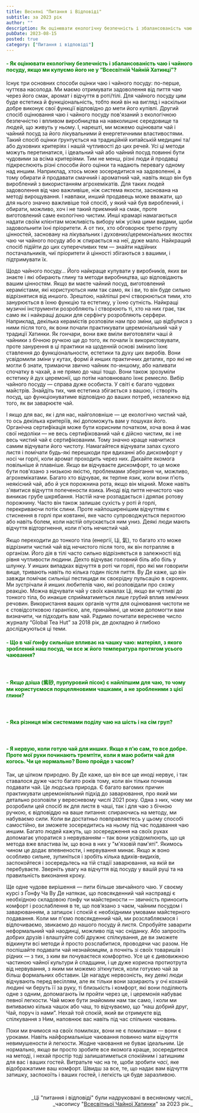 ```yaml
---
title: Весняні "Питання і Відповіді"
subtitle: за 2023 рік
author: ""
description: Як оцінювати екологічну безпечність і збалансованість чаю і чайного посуду, якщо ми купуємо його не у “Всесвітній Чайній Хатинці”?..
pubDate: 2023-08-15
posted: true
category: ["Питання і відповіді"]
---
```


<h4 style="text-wrap: unset; color: green;"> - Як оцінювати екологічну безпечність і збалансованість чаю і чайного посуду, якщо ми купуємо його не у “Всесвітній Чайній Хатинці”?</h4>

Існує три основних способи оцінки чаю і чайного посуду: по-перше, чуттєва насолода. Ми маємо отримувати задоволення від пиття чаю через його смак, аромат і відчуття в роті/тілі. Для чайного посуду цим буде естетика й функціональність, тобто який він на вигляд і наскільки добре виконує свої функції відповідно до мети його купівлі. Другий спосіб оцінювання чаю і чайного посуду пов'язаний з екологічною безпечністю і впливом виробництва на навколишнє середовище та людей, що живуть у ньому. І, нарешті, ми можемо оцінювати чай і чайний посуд за його лікувальними й енергетичними властивостями. Такий спосіб оцінки ґрунтується на традиційній китайській медицині та/або духовних критеріях і нашій чутливості до цих речей. Усі ці методи можуть перетинатися, і ідеальний чай або чайний посуд повинні бути чудовими за всіма критеріями. Тим не менш, різні люди й продавці підкреслюють різні способи його оцінки та надають перевагу одному над иншим. Наприклад, хтось може зосередитися на задоволенні, а тому обирати й продавати смачний і ароматний чай, навіть якщо він був вироблений з використанням агрохемікатів. Для таких людей задоволення від чаю важливіше, ніж система якости, заснована на методі вирощування. І навпаки, инший продавець може вважати, що для нього значно важливіше той спосіб, у який чай був вироблений, і обирати, можливо, хоч і не такий приємний на смак, проте виготовлений саме екологічно чистим. Инші крамарі намагаються надати своїм клієнтам можливість вибору між усіма цими видами, щоби задовольнити їхні пріоритети. А от тих, хто обговорює третю групу цінностей, засновану на лікувальних і духовних/церемоніальних якостях чаю чи чайного посуду або ж спирається на неї, дуже мало. Найкращий спосіб підійти до цих суперечливих тем — знайти надійних постачальників, чиї пріоритети й цінності збігаються з вашими, і підтримувати їх.

Щодо чайного посуду… Його найкраще купувати у виробників, яких ви знаєте і які обирають глину та методи виробництва, що відповідають вашим цінностям. Якщо ви маєте чайний посуд, виготовлений керамістами, які користуються ним так само, як і ви, то він буде сильно відрізнятися від иншого. Зрештою, найліпші речі створюються тими, хто занурюється в їхню функцію та естетику, у їхню сутність. Найкращі музичні інструменти розробляють і створюють ті, хто на них грає, так само як і найкращі дошки для серфінгу розробляють серфери. Наприклад, декілька керамістів розповіли нам про зміни, що відбулися з ними після того, як вони почали практикувати церемоніальний чай у традиції Хатинки. Як гончари, вони вже вміли виготовляти чаші й чайники з бічною ручкою ще до того, як почали їх використовувати, проте занурення в ці практики на щоденній основі змінило їхнє ставлення до функціональности, естетики та духу цих виробів. Вони усвідомили зміни у кутах, формі й инших практичних деталях, про які не могли б знати, тримаючи звично чайник по-иншому, або наливати спочатку в чахай, а не прямо до чаші тощо. Вони також зрозуміли естетику й дух церемонії, що потім наповнювало їхнє ремесло. Вибір чайного посуду — справа дуже особиста. У світі є багато чудових майстрів. Знайдіть тих, чия естетика збігається з вашою, і створіть посуд, що функціонуватиме відповідно до ваших потреб, незалежно від того, як ви заварюєте чай.

І якщо для вас, як і для нас, найголовніше — це екологічно чистий чай, то ось декілька критеріїв, які допоможуть вам у пошуках його. Органічна сертифікація може бути корисним початком, хоча вона й має свої недоліки — не весь сертифікований чай є дійсно чистим, як і не весь чистий чай є сертифікованим. Тому значно краще навчитися самим відчувати його чистоту. Намагайтеся відчувати запах сухого листя і помічати будь-які перешкоди при вдиханні або дискомфорт у носі чи горлі, коли аромат проходить через них. Дихайте якомога повільніше й плавніше. Якщо ви відчуваєте дискомфорт, то це може бути пов'язано з низькою якістю, проблемами зберігання чи, можливо, агрохемікатами. Багато хто відчуває, як терпне язик, коли вони п’ють неякісний чай, або й уся порожнина рота, якщо він міцний. Може навіть з'явитися відчуття попечености язика. Иноді від пиття нечистого чаю виникає грубе шкрябання. Настій наче розпадається і дряпає ротову порожнину. Часто він також залишає сухість у роті й горлі, перекриваючи потік слини. Проте найпоширенішим відчуттям є стиснення в горлі при ковтанні, яке часто супроводжується перхотою або навіть болем, коли настій опускається ним униз. Деякі люди мають відчуття відторгнення, коли п'ють нечистий чай.

Якщо переходити до тонкого тіла (енергії, Ці, 氣), то багато хто може відрізнити чистий чай від нечистого після того, як він потрапляє в організм. Його дія в тілі часто сильно відрізняється в залежності від рівня чутливости людини. Дехто відчуває головний біль або біль у шлунку. У инших випадках відчуття в роті чи горлі, про які ми говорили вище, тривають навіть по кілька годин після пиття. Ву Де каже, що він завжди помічає сильніші пестициди як своєрідну пульсацію в скронях. Ми зустрічали й инших любителів чаю, які розповідали про схожу реакцію. Можна відчувати чай у своїх каналах Ці, якщо ви чутливі до тонкого тіла, бо инакше сприйматиметься лише грубий вплив хемічних речовин. Використання ваших органів чуття для оцінювання чистоти не є стовідсотковою гарантією, але, принаймні, це може допомогти вам визначити, чи підходить вам чай. Радимо почитати вересневе число журналу “Global Tea Hut” за 2018 рік, де докладно й глибоко досліджуються ці теми.

<h4 style="text-wrap: unset; color: green;"> - Що в чаї ґонфу сильніше впливає на чашку чаю: матеріял, з якого зроблений наш посуд, чи все ж його температура протягом усього чаювання?</h4>

<p>&nbsp;</p>

<h4 style="text-wrap: unset; color: green;"> - Якщо дзіша (紫砂, пурпуровий пісок) є найліпшим для чаю, то чому ми користуємося порцеляновими чашками, а не зробленими з цієї глини?</h4>

<p>&nbsp;</p>

<h4 style="text-wrap: unset; color: green;"> - Яка різниця між системами поділу чаю на шість і на сім груп?</h4>

<p>&nbsp;</p>

<h4 style="text-wrap: unset; color: green;"> - Я нервую, коли готую чай для инших. Якщо я п’ю сам, то все добре. Проте мої руки починають тремтіти, коли я маю робити чай для когось. Чи це нормально? Воно пройде з часом?</h4>

Так, це цілком природно. Ву Де каже, що він все ще иноді нервує, і так ставалося дуже часто багато років тому, коли він тільки починав подавати чай. Це людська природа. Є багато вагомих причин практикувати церемоніяльний підхід до заварювання, про який ми детально розповіли у вересневому числі 2021 року. Одна з них, чому ми розробили цей спосіб як для листя в чаші, так і для чаю з бічною ручкою, є відповіддю на ваше питання: спираючись на методу, ми набуваємо сили. Коли ви достатньо повправляєтесь у цьому способі самостійно, ви зможете зосередитись на ньому під час подавання чаю иншим. Багато людей кажуть, що зосередження на своїх руках допомагає упоратися з нервуванням – так вони усвідомлюють, що ця метода вже властива їм, що вона в них у "м'язовій пам'яті". Якимось чином це додає впевнености, і нервування минає. Якщо ж воно особливо сильне, зупиніться і зробіть кілька вдихів-видихів, заспокойтеся і зосередьтесь на тій стадії заварювання, на якій ви перебуваєте. Зверніть увагу на відчуття від посуду у вашій руці та на правильність виконання кроку.

Ще одне чудове вирішення — пити більше звичайного чаю. У своєму курсі з Ґонфу Ча Ву Де натякає, що повсякденний чай насправді є необхідною складовою ґонфу чи майстерности — звичність приносить комфорт і розслаблення в те, що пов’язано з чаєм, чайним посудом і заварюванням, а затишок і спокій є необхідними умовами майстерного подавання. Коли ми п'ємо повсякденний чай, ми розслабляємося і відпочиваємо, звикаємо до нашого посуду й листя. Спробуйте заварити неформальний чай наодинці, можливо під час сніданку. Або запросіть добрих друзів і влаштуйте собі дружнє спілкування, де ви зможете відкинути всі методи й просто розслабитися, проводячи час разом. Не поспішайте подавати чай незнайомцям, а почніть зі своїх товаришів і рідних — з тих, з ким ви почуваєтеся комфортно. Усе це є дивовижною частиною чайної культури й спадщини, і це дуже корисна протиотрута від нервування, з яким ми можемо зіткнутися, коли готуємо чай за більш формальних обставин. Це нагадує нервозність, яку деякі люди відчувають перед весіллям, але як тільки вони зазирають у очі коханій людині чи беруть її за руку, ті близькість і комфорт, які вони поділяють одне з одним, допомагають їм пройти через це, і церемонія набуває певної легкости. Чай може бути знайомим нам так само, і коли ми випиваємо кілька чашок або чаш, то відчуваємо, що “наш добрий друг, Чай, поруч із нами”. Нехай той спокій, який ви отримуєте від спілкування з Ним, наповнює вас навіть під час спільних чаювань.

Поки ми вчимося на своїх помилках, вони не є помилками — вони є уроками. Навіть найформальніше чаювання повинно мати відчуття невимушености й легкости. Жодне чаювання не буває ідеальним. Це нормально, якщо ви просто зробите все якомога краще, зосередитеся на методі, і нехай простір тоді залишатиметься спокійним і затишним для вас і ваших гостей. Витратьте час на те, щоби зробити _часі_, яке відображатиме ваш комфорт. Швидш за все, те, що надає вам відчуття затишку, заспокоїть і ваших гостей, і легкість ця буде заразливою.

<p>&nbsp;</p>

<p align="right" style="font-size: 0.9rem;">_Ці "питання і відповіді" були надруковані в весняному числі_<br />_часопису "<a href="http://www.globalteahut.org/" target="_blank" rel="noopener">Всесвітньої Чайної Хатинки</a>" за 2023 рік._</p>
